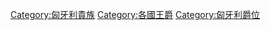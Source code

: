 {{DEFAULTSORT:Hungarian}}
[[Category:匈牙利貴族|Category:匈牙利貴族]]
[[Category:各國王爵|Category:各國王爵]]
[[Category:匈牙利爵位|Category:匈牙利爵位]]